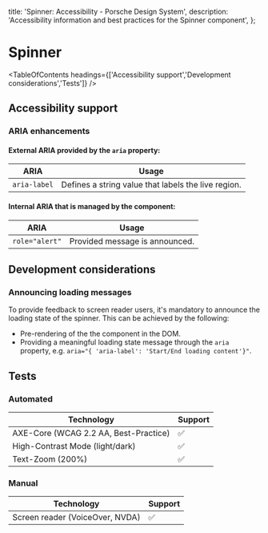 
  title: 'Spinner: Accessibility - Porsche Design System',
  description: 'Accessibility information and best practices for the Spinner component',
};

# Spinner <ComponentStatus tagName="p-spinner"></ComponentStatus>

<TableOfContents headings={['Accessibility support','Development considerations','Tests']} />

## Accessibility support

### ARIA enhancements

#### External **ARIA** provided by the `aria` property:

| ARIA         | Usage                                               |
| ------------ | --------------------------------------------------- |
| `aria-label` | Defines a string value that labels the live region. |

#### Internal **ARIA** that is managed by the component:

| ARIA           | Usage                          |
| -------------- | ------------------------------ |
| `role="alert"` | Provided message is announced. |

## Development considerations

### Announcing loading messages

To provide feedback to screen reader users, it's mandatory to announce the loading state of the spinner. This can be
achieved by the following:

- Pre-rendering of the the component in the DOM.
- Providing a meaningful loading state message through the `aria` property, e.g.
  `aria="{ 'aria-label': 'Start/End loading content'}"`.

## Tests

### Automated

| Technology                            | Support |
| ------------------------------------- | ------- |
| AXE-Core (WCAG 2.2 AA, Best-Practice) | ✅      |
| High-Contrast Mode (light/dark)       | ✅      |
| Text-Zoom (200%)                      | ✅      |

### Manual

| Technology                      | Support |
| ------------------------------- | ------- |
| Screen reader (VoiceOver, NVDA) | ✅      |
